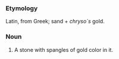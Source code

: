 ===Etymology===
Latin, from Greek; sand + ''chryso`s'' gold.
===Noun===
#A stone with spangles of gold color in it.